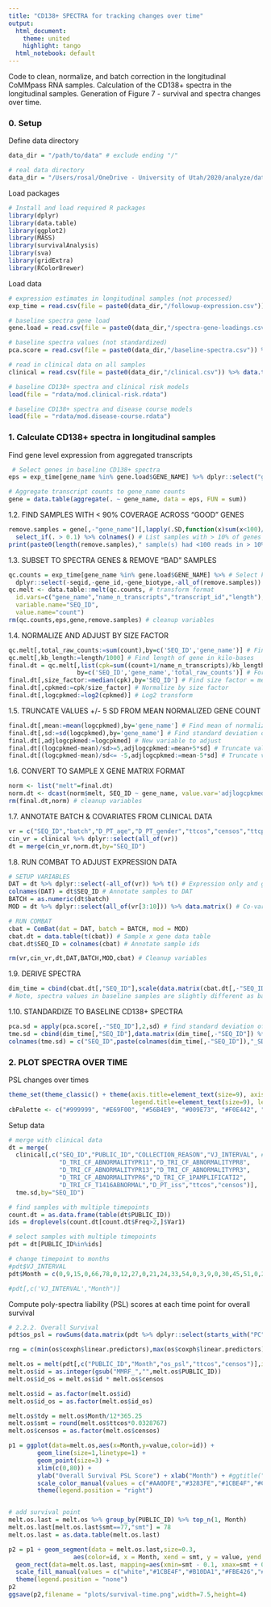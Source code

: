 ---
title: "CD138+ SPECTRA for tracking changes over time"
output:
  html_document:
    theme: united
    highlight: tango
  html_notebook: default
---
Code to clean, normalize, and batch correction in the longitudinal CoMMpass RNA samples. Calculation of the CD138+ spectra in the longitudinal samples. Generation of Figure 7 - survival and spectra changes over time.


### 0. Setup

Define data directory
```{r}
data_dir = "/path/to/data" # exclude ending "/"
```
```{r, include=FALSE}
# real data directory
data_dir = "/Users/rosal/OneDrive - University of Utah/2020/analyze/data/spectra.v2/data"
```

Load packages
```{r load_packages, message=F, include=T,error=F,warning=F}
# Install and load required R packages
library(dplyr)
library(data.table)
library(ggplot2)
library(MASS)
library(survivalAnalysis)
library(sva)
library(gridExtra)
library(RColorBrewer)
```

Load data
```{r}
# expression estimates in longitudinal samples (not processed)
exp_time = read.csv(file = paste0(data_dir,"/followup-expression.csv")) %>% data.table()

# baseline spectra gene load
gene.load = read.csv(file = paste0(data_dir,"/spectra-gene-loadings.csv")) %>% data.table()

# baseline spectra values (not standardized)
pca.score = read.csv(file = paste0(data_dir,"/baseline-spectra.csv")) %>% data.table()

# read in clinical data on all samples
clinical = read.csv(file = paste0(data_dir,"/clinical.csv")) %>% data.table()

# baseline CD138+ spectra and clinical risk models
load(file = "rdata/mod.clinical-risk.rdata")

# baseline CD138+ spectra and disease course models
load(file = "rdata/mod.disease-course.rdata")
```

### 1. Calculate CD138+ spectra in longitudinal samples

Find gene level expression from aggregated transcripts
```{r}
 # Select genes in baseline CD138+ spectra
eps = exp_time[gene_name %in% gene.load$GENE_NAME] %>% dplyr::select("gene_name",contains("MMRF")) 

# Aggregate transcript counts to gene_name counts
gene = data.table(aggregate(. ~ gene_name, data = eps, FUN = sum)) 
```

1.2. FIND SAMPLES WITH < 90% COVERAGE ACROSS "GOOD" GENES 
```{r}
remove.samples = gene[,-"gene_name"][,lapply(.SD,function(x)sum(x<100)/length(gene.load$GENE_NAME))] %>% # For each sample, find proportion of genes with <100 reads
  select_if(. > 0.1) %>% colnames() # List samples with > 10% of genes with < 100 counts
print(paste0(length(remove.samples)," sample(s) had <100 reads in > 10% of high-quality genes with and was removed. Sample(s) removed: ",remove.samples))
```

1.3. SUBSET TO SPECTRA GENES & REMOVE "BAD" SAMPLES
```{r}
qc.counts = exp_time[gene_name %in% gene.load$GENE_NAME] %>% # Select keep genes
  dplyr::select(-seqid,-gene_id,-gene_biotype,-all_of(remove.samples)) # Remove extra gene annotation and poor coverage samples
qc.melt <- data.table::melt(qc.counts, # transform format
  id.vars=c("gene_name","name_n_transcripts","transcript_id","length"),
  variable.name="SEQ_ID",
  value.name="count")
rm(qc.counts,eps,gene,remove.samples) # cleanup variables
```

1.4. NORMALIZE AND ADJUST BY SIZE FACTOR
```{r}
qc.melt[,total_raw_counts:=sum(count),by=c('SEQ_ID','gene_name')] # Find total counts per sample per gene
qc.melt[,kb_length:=length/1000] # Find length of gene in kilo-bases
final.dt = qc.melt[,list(cpk=sum((count+1/name_n_transcripts)/kb_length)), # Find counts per gene length
                   by=c('SEQ_ID','gene_name','total_raw_counts')] # For each sample and gene pair
final.dt[,size_factor:=median(cpk),by='SEQ_ID'] # Find size factor = median counts/gene length
final.dt[,cpkmed:=cpk/size_factor] # Normalize by size factor
final.dt[,logcpkmed:=log2(cpkmed)] # Log2 transform
```

1.5. TRUNCATE VALUES +/- 5 SD FROM MEAN NORMALIZED GENE COUNT 
```{r}
final.dt[,mean:=mean(logcpkmed),by='gene_name'] # Find mean of normalized gene counts per gene
final.dt[,sd:=sd(logcpkmed),by='gene_name'] # Find standard deviation of normalized counts per gene
final.dt[,adjlogcpkmed:=logcpkmed] # New variable to adjust
final.dt[(logcpkmed-mean)/sd>=5,adjlogcpkmed:=mean+5*sd] # Truncate values > 5 SD
final.dt[(logcpkmed-mean)/sd<= -5,adjlogcpkmed:=mean-5*sd] # Truncate values < 5 SD
```

1.6. CONVERT TO SAMPLE X GENE MATRIX FORMAT
```{r}
norm <- list("melt"=final.dt)
norm.dt <- dcast(norm$melt, SEQ_ID ~ gene_name, value.var='adjlogcpkmed') # Sample x gene
rm(final.dt,norm) # cleanup variables
```

1.7. ANNOTATE BATCH & COVARIATES FROM CLINICAL DATA
```{r}
vr = c("SEQ_ID","batch","D_PT_age","D_PT_gender","ttcos","censos","ttcpfs","censpfs","ttctf1","censtf1")
cin_vr = clinical %>% dplyr::select(all_of(vr))
dt = merge(cin_vr,norm.dt,by="SEQ_ID")
```

1.8. RUN COMBAT TO ADJUST EXPRESSION DATA
```{r}
# SETUP VARIABLES
DAT = dt %>% dplyr::select(-all_of(vr)) %>% t() # Expression only and gene x sample format
colnames(DAT) = dt$SEQ_ID # Annotate samples to DAT
BATCH = as.numeric(dt$batch)
MOD = dt %>% dplyr::select(all_of(vr[3:10])) %>% data.matrix() # Co-variate model

# RUN COMBAT
cbat = ComBat(dat = DAT, batch = BATCH, mod = MOD)
cbat.dt = data.table(t(cbat)) # Sample x gene data table
cbat.dt$SEQ_ID = colnames(cbat) # Annotate sample ids

rm(vr,cin_vr,dt,DAT,BATCH,MOD,cbat) # Cleanup variables
```

1.9. DERIVE SPECTRA
```{r}
dim_time = cbind(cbat.dt[,"SEQ_ID"],scale(data.matrix(cbat.dt[,-"SEQ_ID"]),center=gene.load$CENTER_MEAN,scale = FALSE) %*% data.matrix(gene.load[,-c("GENE_NAME","CENTER_MEAN")]))
# Note, spectra values in baseline samples are slightly different as batch correction included a different sample set
```
1.10. STANDARDIZE TO BASELINE CD138+ SPECTRA
```{r}
pca.sd = apply(pca.score[,-"SEQ_ID"],2,sd) # find standard deviation of original MM spectra
tme.sd = cbind(dim_time[,"SEQ_ID"],data.matrix(dim_time[,-"SEQ_ID"]) %*% diag(1/pca.sd)) # divide by SD
colnames(tme.sd) = c("SEQ_ID",paste(colnames(dim_time[,-"SEQ_ID"]),"_SD",sep = ""))
```


### 2. PLOT SPECTRA OVER TIME

PSL changes over times
```{r}
theme_set(theme_classic() + theme(axis.title=element_text(size=9), axis.text=element_text(size=8), 
                                  legend.title=element_text(size=9), legend.text=element_text(size=8)))
cbPalette <- c("#999999", "#E69F00", "#56B4E9", "#009E73", "#F0E442", "#0072B2", "#D55E00", "#CC79A7")
```

Setup data
```{r}
# merge with clinical data
dt = merge(
  clinical[,c("SEQ_ID","PUBLIC_ID","COLLECTION_REASON","VJ_INTERVAL", # TODO: add time in days variable
              "D_TRI_CF_ABNORMALITYPR11","D_TRI_CF_ABNORMALITYPR8",
              "D_TRI_CF_ABNORMALITYPR13","D_TRI_CF_ABNORMALITYPR3",
              "D_TRI_CF_ABNORMALITYPR6","D_TRI_CF_1PAMPLIFICATI2",
              "D_TRI_CF_T1416ABNORMAL","D_PT_iss","ttcos","censos")],
  tme.sd,by="SEQ_ID")

# find samples with multiple timepoints
count.dt = as.data.frame(table(dt$PUBLIC_ID))
ids = droplevels(count.dt[count.dt$Freq>2,]$Var1)

# select samples with multiple timepoints
pdt = dt[PUBLIC_ID%in%ids]

# change timepoint to months
#pdt$VJ_INTERVAL
pdt$Month = c(0,9,15,0,66,78,0,12,27,0,21,24,33,54,0,3,9,0,30,45,51,0,21,30,0,30,36,0,12,21,30,0,9,15,0,27,30)

#pdt[,c('VJ_INTERVAL',"Month")]
```

Compute poly-spectra liability (PSL) scores at each time point for overall survival
```{r}
# 2.2.2. Overall Survival
pdt$os_psl = rowSums(data.matrix(pdt %>% dplyr::select(starts_with("PC"))) %*% diag(os$coxph$coef))

rng = c(min(os$coxph$linear.predictors),max(os$coxph$linear.predictors))

melt.os = melt(pdt[,c("PUBLIC_ID","Month","os_psl","ttcos","censos")],id.vars = c("PUBLIC_ID","Month","ttcos","censos"))
melt.os$id = as.integer(gsub("MMRF_","",melt.os$PUBLIC_ID))
melt.os$id_os = melt.os$id * melt.os$censos

melt.os$id = as.factor(melt.os$id)
melt.os$id_os = as.factor(melt.os$id_os)

melt.os$tdy = melt.os$Month/12*365.25
melt.os$smt = round(melt.os$ttcos*0.0328767)
melt.os$censos = as.factor(melt.os$censos)

p1 = ggplot(data=melt.os,aes(x=Month,y=value,color=id)) +
        geom_line(size=1,linetype=1) +
        geom_point(size=3) +
        xlim(c(0,80)) +
        ylab("Overall Survival PSL Score") + xlab("Month") + #ggtitle("Overall Survival") +
        scale_color_manual(values = c("#AA0DFE","#3283FE","#1CBE4F","#C4451C","#FE00FA","#FEAF16","#2ED9FF","#1CFFCE","#B10DA1","#FBE426","#325A9B")) +
        theme(legend.position = "right")


# add survival point
melt.os.last = melt.os %>% group_by(PUBLIC_ID) %>% top_n(1, Month)
melt.os.last[melt.os.last$smt==77,"smt"] = 78
melt.os.last = as.data.table(melt.os.last)

p2 = p1 + geom_segment(data = melt.os.last,size=0.3,
                  aes(color=id, x = Month, xend = smt, y = value, yend = value),linetype = 3) +
  geom_rect(data=melt.os.last, mapping=aes(xmin=smt - 0.1, xmax=smt + 0.2, ymin=value - 0.16, ymax= value + 0.16, fill = id_os),size=0.3) +
  scale_fill_manual(values = c("white","#1CBE4F","#B10DA1","#FBE426","#325A9B")) +
  theme(legend.position = "none")
p2
ggsave(p2,filename = "plots/survival-time.png",width=7.5,height=4)
```